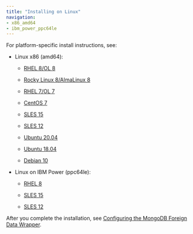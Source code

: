 ```yaml
---
title: "Installing on Linux"
navigation:
- x86_amd64
- ibm_power_ppc64le
---
```


For platform-specific install instructions, see:

- Linux x86 (amd64):

  - [RHEL 8/OL 8](x86_amd64/mongo_rhel8_x86)

  - [Rocky Linux 8/AlmaLinux 8](x86_amd64/mongo_other_linux8_x86)
  - [RHEL 7/OL 7](x86_amd64/mongo_rhel7_x86)
  - [CentOS 7](x86_amd64/mongo_centos7_x86)
  - [SLES 15](x86_amd64/mongo_sles15_x86)
  - [SLES 12](x86_amd64/mongo_sles12_x86)
  - [Ubuntu 20.04](x86_amd64/mongo_ubuntu20_x86)
  - [Ubuntu 18.04](x86_amd64/mongo_ubuntu18_x86)
  - [Debian 10](x86_amd64/mongo_deb10_x86)

- Linux on IBM Power (ppc64le):

  - [RHEL 8](ibm_power_ppc64le/mongo_rhel8_ppcle)
  
  - [SLES 15](ibm_power_ppc64le/mongo_sles15_ppcle)
  - [SLES 12](ibm_power_ppc64le/mongo_sles12_ppcle)

After you complete the installation, see [Configuring the MongoDB Foreign Data Wrapper](../07_configuring_the_mongo_data_adapter).